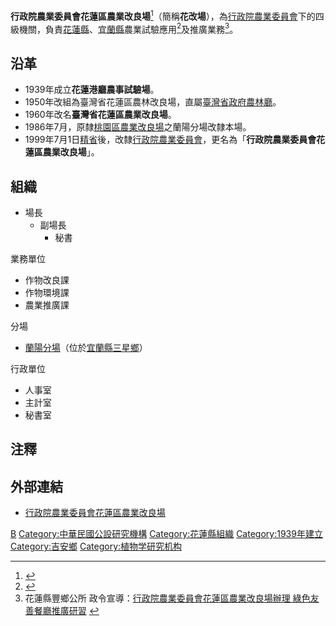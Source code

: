 {{ROC central government reform}}
{{中華民國政府部門基礎資訊
|部門名稱       = 行政院農業委員會花蓮區農業改良場
|外文名稱       = Hualien District Agricultural Research and Extension Station, COA
|外文語言       = 英語
|部門標誌       = ROC Hualien District Agricultural Research and Extension Station Emblem.svg
|部門標誌名稱   = 
|代表圖像       = 
|代表圖像名稱   = 
|首長職銜       = 場長
|首長姓名       = 杜麗華
|副首長職銜     = 副場長
|副首長姓名     = 楊大吉 
|秘書長職銜     = 秘書
|秘書長姓名     = 宣大平
|任命者姓名     = 行政院農業委員會主任委員
|官員任期       = 
|機關類型       = [[中華民國中央行政機關|中央四級行政機關]]
|所屬部門       = [[行政院農業委員會|行政院農業委員會]]
|員額           = 49人
|年度預算額     = 
|授權法源       = 行政院農業委員會各區農業改良場組織準則
|成立日期       = 1939年
|前身機關       = 臺灣省花蓮區農業改良場
|解散日期       = 
|後繼機關       = 
|內部單位       = 3課、3室
|附屬機關       = 1分場
|任務編組       = 
|地址           = [[花蓮縣|花蓮縣]][[吉安鄉|吉安鄉]]吉安村吉安路二段150號
|電話           = +886 3 852-1108
|網站           = [http://www.hdares.gov.tw/ www.hdares.gov.tw]
|備註           = 
}}

'''行政院農業委員會花蓮區農業改良場'''<ref>{{Cite web |url=http://www.gov.tw/OrgInfo/ORPF-GOV-02.aspx?oid=2.16.886.101.20003.20024.20023 |title=機關名錄/行政院農業委員會花蓮區農業改良場 |access-date=2016-12-24 |archive-date=2016-12-24 |archive-url=https://web.archive.org/web/20161224164845/http://www.gov.tw/OrgInfo/ORPF-GOV-02.aspx?oid=2.16.886.101.20003.20024.20023 |dead-url=no }}</ref>（簡稱'''花改場'''），為[[行政院農業委員會|行政院農業委員會]]下的四級機關，負責[[花蓮縣|花蓮縣]]、[[宜蘭縣|宜蘭縣]]農業試驗應用<ref>{{Cite web |url=https://scitechvista.nat.gov.tw/zh-tw/articles/c/0/9/10/1/2100.htm |title=濕地、農業與生物多樣性：水稻田濕地生態的生物多樣性 |access-date=2016-12-24 |archive-date=2019-08-22 |archive-url=https://web.archive.org/web/20190822212156/https://scitechvista.nat.gov.tw/zh-tw/articles/c/0/9/10/1/2100.htm |dead-url=no }}</ref>及推廣業務<ref>花蓮縣豐鄉公所 政令宣導：[http://www.shoufeng.gov.tw/files/14-1028-64498,r76-1.php 行政院農業委員會花蓮區農業改良場辦理 綠色友善餐廳推廣研習] {{Wayback|url=http://www.shoufeng.gov.tw/files/14-1028-64498,r76-1.php |date=20161224164722 }}</ref>。

== 沿革 ==
*1939年成立'''花蓮港廳農事試驗場'''。
*1950年改組為臺灣省花蓮區農林改良場，直屬[[臺灣省政府農林廳|臺灣省政府農林廳]]。
*1960年改名'''臺灣省花蓮區農業改良場'''。
*1986年7月，原隸[[行政院農業委員會桃園區農業改良場|桃園區農業改良場]]之蘭陽分場改隸本場。
*1999年7月1日[[精省|精省]]後，改隸[[行政院農業委員會|行政院農業委員會]]，更名為「'''行政院農業委員會花蓮區農業改良場'''」。


== 組織 ==
*場長
**副場長
***秘書

;業務單位
*作物改良課
*作物環境課
*農業推廣課

;分場
*[[行政院農業委員會花蓮區農業改良場蘭陽分場|蘭陽分場]]（位於[[宜蘭縣|宜蘭縣]][[三星鄉_(台灣)|三星鄉]]）



;行政單位
*人事室
*主計室
*秘書室

==注釋==
<div class="references-small">
<references />
</div>

== 外部連結 ==
* {{zh-tw}}{{en}}[http://www.hdares.gov.tw 行政院農業委員會花蓮區農業改良場]{{Dead link|date=2020年4月 |bot=InternetArchiveBot |fix-attempted=yes }}

{{中華民國行政院農業委員會所屬機關}}

[[Category:行政院農業委員會|B]]
[[Category:中華民國公設研究機構|Category:中華民國公設研究機構]]
[[Category:花蓮縣組織|Category:花蓮縣組織]]
[[Category:1939年建立|Category:1939年建立]]
[[Category:吉安鄉|Category:吉安鄉]]
[[Category:植物学研究机构|Category:植物学研究机构]]